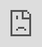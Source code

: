 ```yaml
---
title: "Settle down a personal website"
subtitle: "with blogdown in R"  
author: "Annie Lyu & Anabelle Laurent"
date: '<br>Graphics Group @ ISU <br>`r Sys.Date()`'
output:
  xaringan::moon_reader:
    lib_dir: libs
    css: [rladies, rladies-fonts]
    nature:
      highlightStyle: github
      highlightLines: true
      countIncrementalSlides: false
      beforeInit: "https://platform.twitter.com/widgets.js"
      # ratio: '16:9'
---
```

```r
options(htmltools.dir.version = FALSE)
```

# Why a personal website?

- Be professional `r emo::ji("necktie")`

  + [Some advice on managing your online presence - Hadley Wickham](https://twitter.com/hadleywickham/status/1189971594778681344)

--

- Autobiography `r emo::ji("book")`

  + [我网故我在](https://yihui.org/cn/2016/12/student-project/)

--

- Learning and Sharing `r emo::ji("speaker")`

  + [The unreasonable effectiveness of public work - David Robinson](https://resources.rstudio.com/rstudio-conf-2019/the-unreasonable-effectiveness-of-public-work)
  
  + [Becoming an R blogger](http://www.rebeccabarter.com/blog/2020-02-03_blogger/)

--

- Have fun programming and blogging! `r emo::ji("grin")`

  + [Twitter Threads vs Blogging - Yihui Xie](https://yihui.org/en/2017/08/twitter-threads-vs-blogging/)

---

<body>
<style type="text/css">
body, html
{
margin: 0; padding: 0; height: 100%; overflow: hidden;
}
#content
{
position:absolute; left: 0; right: 0; bottom: 0; top: 0px; 
}
</style>
<div id="content">
<iframe width="100%" height="100%" frameborder="0" src="https://annielyu.com/2020/01/12/blogdown-website/"/>
</div>
</body>

---

<body>
<style type="text/css">
body, html
{
margin: 0; padding: 0; height: 100%; overflow: hidden;
}
#content
{
position:absolute; left: 0; right: 0; bottom: 0; top: 0px; 
}
</style>
<div id="content">
<iframe width="100%" height="100%" frameborder="0" src="http://anabellelaurent.com/"/>
</div>
</body>

---
# How to get it done?

1. file structures of blogdown websites

  + `install.packages("blogdown")`

--

1. custom domain name

  + Google Domains (.com, .org, .me) for a cost of $12 per year
  
  + Google Analytics (monitor website traffic for free)
  
--

1. deploy with GitHub and Netlify

  + tell Netlify to auto build your website through your GitHub repo

---
## RStudio and Website using blogdown

New Project -> New Directory -> Website using blogdown 

![](images/start.png)

---
## RStudio and Website using blogdown

New Project -> New Directory -> Website using blogdown 

![](images/start_annote.png)

---
background-image: url(images/serve_site.png)
background-size: 100%
background-position: 50% 50%

---
class: inverse

## Your Turn

- Create a new website using the RStudio dialog to set it up in a new project.

  + pick a [hugo theme](https://themes.gohugo.io/) you like (we'll use the hugo-academic as an example)

- Live preview a website locally (Addins -> Serve Site).

---
## File structure

- configuration

  + config.toml

  + config/_default/*.toml => languages, menus, params

- content

  + <mark>home/*.md</mark>

  + authors/admin
  
  + post, talk, project, publication

- static

  + img, files, etc. 

- **DO NOT TOUCH**: public, resources, themes


---
## Modify content/home 

<center><img src="images/content_folder.png" style="width: 90%" /></center>

---
## Modify content/home 

- keep sections or discard unwanted ones by setting `activate=true` or `activate=false`

  + see line 5

- adjust the order of each section by setting the value of `weight` 

<center><img src="images/activate_truefalse.png" style="width: 90%" /></center>

---
## Modify content/authors/admin 

- edit the file authors/admin/_index.md to personnalize the top of your home page

- place your profil picture in the folder authors/admin (use jpg format) 

<center><img src="images/authors_admin.png" style="width: 90%" /></center>

---
## Modify content/authors/admin 

- edit the file authors/admin/_index.md to personnalize the top of your home page

<center><img src="images/authors_admin_index.png" style="width: 80%" /></center>

---
## Modify content/authors/admin 

- use [Font Awesome](https://fontawesome.com/icons?d=gallery) website to customize your social medias

<center><img src="images/fontawesome.png" style="width: 80%" /></center>

---
## Create a new R Markdown post

- Option 1: use the New Post addin

<center><img src="images/newpost.png" style="width: 80%" /></center>

---
## Create a new R Markdown post

- Option 1: use the New Post addin

- Option 2: use the console `blogdown::new_post(ext = '.Rmd')`

- **DO NOT KNIT ** After editing your post, use the addin Serve Site to see how your post look

---
## Create a new R Markdown post

- use `draft: TRUE` in the YAML to be the only one able to preview a R markdown post. 

- when your post will be ready to be deployed, set up `draft: FALSE`

---
# Caveats

